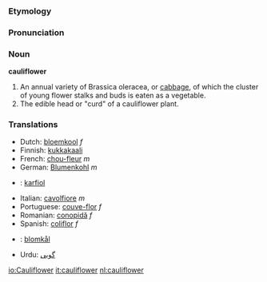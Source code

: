 ===Etymology===

===Pronunciation===

===Noun===
'''cauliflower'''
#An annual variety of Brassica oleracea, or [[cabbage]], of which the cluster of young flower stalks and buds is eaten as a vegetable.
#The edible head or "curd" of a cauliflower plant.

===Translations===
*Dutch: [[bloemkool]] ''f''
*Finnish: [[kukkakaali#Finnish|kukkakaali]]
*French: [[chou-fleur]] ''m''
*German: [[Blumenkohl]] ''m''
*{{hu}}: [[karfiol]]
*Italian: [[cavolfiore]] ''m''
*Portuguese: [[couve-flor]] ''f''
*Romanian: [[conopidă]] ''f''
*Spanish: [[coliflor]] ''f''
*{{sv}}: [[blomkål]]
*Urdu: [[گوبى]]

[[io:Cauliflower]]
[[it:cauliflower]]
[[nl:cauliflower]]